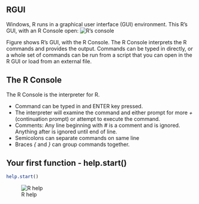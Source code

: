 ## RGUI
Windows, R runs in a graphical user interface (GUI) environment. This R's GUI, with an R Console open:
![R's console](images/Rconsole.png)


Figure \ref{fig:RGUI} shows R's GUI, with the R Console. The R Console interprets the 
R commands and provides the output. Commands can be typed in directly, or a whole set
of commands can be run from a script that you can open in the R GUI or load from an external
file.


## The R Console
The R Console is the interpreter for R.

- Command can be typed in and ENTER key pressed.
- The interpreter will examine the command and either prompt for more  *+* (continuation prompt) or attempt to execute the command.
- Comments: Any line beginning with *#* is a comment and is ignored. Anything after is ignored until end of line.
- Semicolons can separate commands on same line
- Braces *{* and *}* can group commands together.

## Your first function - help.start()
```r
help.start()
```
![R help](images/The_R_Language1.png)


